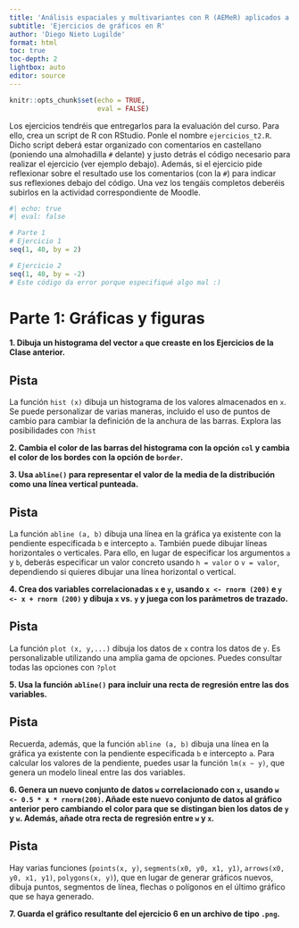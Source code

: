 ---
title: 'Análisis espaciales y multivariantes con R (AEMeR) aplicados a estudios de biodiversidad'
subtitle: 'Ejercicios de gráficos en R'
author: 'Diego Nieto Lugilde'
format: html
toc: true
toc-depth: 2
lightbox: auto
editor: source
---

```{r setup, include=FALSE}
knitr::opts_chunk$set(echo = TRUE,
                      eval = FALSE)
```

::: callout-note
Los ejercicios tendréis que entregarlos para la evaluación del curso. Para ello, crea un script de R con RStudio. Ponle el nombre `ejercicios_t2.R`. Dicho script deberá estar organizado con comentarios en castellano (poniendo una almohadilla `#` delante) y justo detrás el código necesario para realizar el ejercicio (ver ejemplo debajo). Además, si el ejercicio pide reflexionar sobre el resultado use los comentarios (con la `#`) para indicar sus reflexiones debajo del código. Una vez los tengáis completos deberéis subirlos en la actividad correspondiente de Moodle.

```{r}
#| echo: true
#| eval: false

# Parte 1
# Ejercicio 1
seq(1, 40, by = 2)

# Ejercicio 2
seq(1, 40, by = -2)
# Este código da error porque especifiqué algo mal :)

```
:::


# Parte 1: Gráficas y figuras

**1. Dibuja un histograma del vector `a` que creaste en los Ejercicios de la Clase anterior.**

::: {.callout-tip collapse="true"}
## Pista

La función `hist (x)` dibuja un histograma de los valores almacenados en `x`. Se puede personalizar de varias maneras, incluido el uso de puntos de cambio para cambiar la definición de la anchura de las barras. Explora las posibilidades con `?hist`
:::

**2. Cambia el color de las barras del histograma con la opción `col` y cambia el color de los bordes con la opción de `border`.**

**3. Usa `abline()` para representar el valor de la media de la distribución como una línea vertical punteada.**

::: {.callout-tip collapse="true"}
## Pista

La función `abline (a, b)` dibuja una línea en la gráfica ya existente con la pendiente especificada `b` e intercepto `a`. También puede dibujar líneas horizontales o verticales. Para ello, en lugar de especificar los argumentos `a` y `b`, deberás especificar un valor concreto usando `h = valor` o `v = valor`, dependiendo si quieres dibujar una línea horizontal o vertical.
:::

**4. Crea dos variables correlacionadas `x` e `y`, usando `x <- rnorm (200)` e `y <- x + rnorm (200)` y dibuja `x` vs. `y` y juega con los parámetros de trazado.** 

::: {.callout-tip collapse="true"}
## Pista

La función `plot (x, y,...)` dibuja los datos de `x` contra los datos de `y`. Es personalizable utilizando una amplia gama de opciones. Puedes consultar todas las opciones con `?plot`
:::

**5. Usa la función `abline()` para incluir una recta de regresión entre las dos variables.**

::: {.callout-tip collapse="true"}
## Pista

Recuerda, además, que la función `abline (a, b)` dibuja una línea en la gráfica ya existente con la pendiente especificada `b` e intercepto `a`. Para calcular los valores de la pendiente, puedes usar la función `lm(x ~ y)`, que genera un modelo lineal entre las dos variables.
:::

**6. Genera un nuevo conjunto de datos `w` correlacionado con `x`, usando `w <- 0.5 * x * rnorm(200)`. Añade este nuevo conjunto de datos al gráfico anterior pero cambiando el color para que se distingan bien los datos de `y` y `w`. Además, añade otra recta de regresión entre `w` y `x`.**

::: {.callout-tip collapse="true"}
## Pista

Hay varias funciones (`points(x, y)`, `segments(x0, y0, x1, y1)`, `arrows(x0, y0, x1, y1)`, `polygons(x, y)`), que en lugar de generar gráficos nuevos, dibuja puntos, segmentos de línea, flechas o polígonos en el último gráfico que se haya generado.
:::

**7. Guarda el gráfico resultante del ejercicio 6 en un archivo de tipo `.png`.**